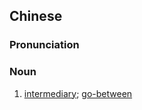 ==Chinese==
{{zh-forms|type=21}}

===Pronunciation===
{{zh-pron
|m=zhōngjièzhě
|cat=n
}}

===Noun===
{{zh-noun}}

# [[intermediary]]; [[go-between]]